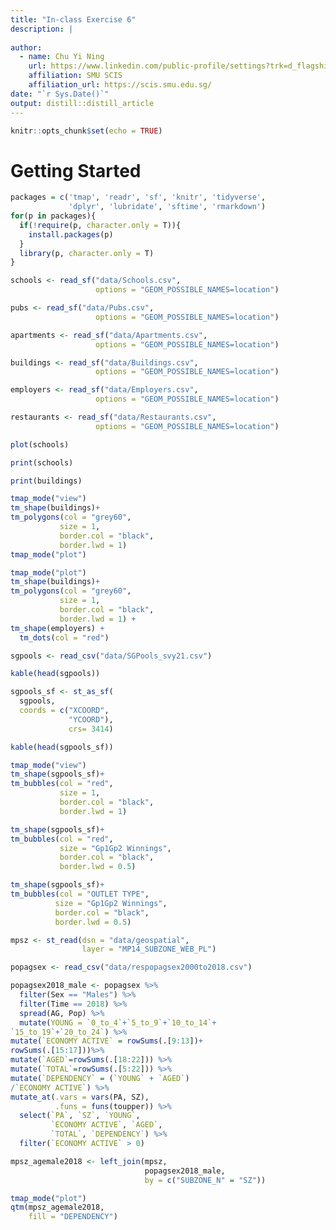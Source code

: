 ```yaml
---
title: "In-class Exercise 6"
description: |
 
author:
  - name: Chu Yi Ning 
    url: https://www.linkedin.com/public-profile/settings?trk=d_flagship3_profile_self_view_public_profile
    affiliation: SMU SCIS
    affiliation_url: https://scis.smu.edu.sg/
date: "`r Sys.Date()`"
output: distill::distill_article
---
```


```r
knitr::opts_chunk$set(echo = TRUE)
```

# Getting Started

```r
packages = c('tmap', 'readr', 'sf', 'knitr', 'tidyverse',
             'dplyr', 'lubridate', 'sftime', 'rmarkdown')
for(p in packages){
  if(!require(p, character.only = T)){
    install.packages(p)
  }
  library(p, character.only = T)
}
```
```r
schools <- read_sf("data/Schools.csv", 
                   options = "GEOM_POSSIBLE_NAMES=location")

pubs <- read_sf("data/Pubs.csv", 
                   options = "GEOM_POSSIBLE_NAMES=location")

apartments <- read_sf("data/Apartments.csv", 
                   options = "GEOM_POSSIBLE_NAMES=location")

buildings <- read_sf("data/Buildings.csv", 
                   options = "GEOM_POSSIBLE_NAMES=location")

employers <- read_sf("data/Employers.csv", 
                   options = "GEOM_POSSIBLE_NAMES=location")

restaurants <- read_sf("data/Restaurants.csv", 
                   options = "GEOM_POSSIBLE_NAMES=location")
```

```r
plot(schools)
```

```r
print(schools)
```

```r
print(buildings)
```
```r
tmap_mode("view")
tm_shape(buildings)+
tm_polygons(col = "grey60",
           size = 1,
           border.col = "black",
           border.lwd = 1)
tmap_mode("plot")
```

```r
tmap_mode("plot")
tm_shape(buildings)+
tm_polygons(col = "grey60",
           size = 1,
           border.col = "black",
           border.lwd = 1) +
tm_shape(employers) +
  tm_dots(col = "red")
```


```r
sgpools <- read_csv("data/SGPools_svy21.csv")
```

```r
kable(head(sgpools))
```


```r
sgpools_sf <- st_as_sf(
  sgpools, 
  coords = c("XCOORD",
             "YCOORD"),
             crs= 3414)
```


```r
kable(head(sgpools_sf))
```

```r
tmap_mode("view")
tm_shape(sgpools_sf)+
tm_bubbles(col = "red",
           size = 1,
           border.col = "black",
           border.lwd = 1)
```

```r
tm_shape(sgpools_sf)+
tm_bubbles(col = "red",
           size = "Gp1Gp2 Winnings",
           border.col = "black",
           border.lwd = 0.5)
```

```r
tm_shape(sgpools_sf)+
tm_bubbles(col = "OUTLET TYPE",
          size = "Gp1Gp2 Winnings",
          border.col = "black",
          border.lwd = 0.5)
```

```r
mpsz <- st_read(dsn = "data/geospatial", 
                layer = "MP14_SUBZONE_WEB_PL")

popagsex <- read_csv("data/respopagsex2000to2018.csv")
```

```r
popagsex2018_male <- popagsex %>%
  filter(Sex == "Males") %>%
  filter(Time == 2018) %>%
  spread(AG, Pop) %>%
  mutate(YOUNG = `0_to_4`+`5_to_9`+`10_to_14`+
`15_to_19`+`20_to_24`) %>%
mutate(`ECONOMY ACTIVE` = rowSums(.[9:13])+
rowSums(.[15:17]))%>%
mutate(`AGED`=rowSums(.[18:22])) %>%
mutate(`TOTAL`=rowSums(.[5:22])) %>%  
mutate(`DEPENDENCY` = (`YOUNG` + `AGED`)
/`ECONOMY ACTIVE`) %>%
mutate_at(.vars = vars(PA, SZ), 
          .funs = funs(toupper)) %>%
  select(`PA`, `SZ`, `YOUNG`, 
         `ECONOMY ACTIVE`, `AGED`, 
         `TOTAL`, `DEPENDENCY`) %>%
  filter(`ECONOMY ACTIVE` > 0)
```

```r
mpsz_agemale2018 <- left_join(mpsz,
                              popagsex2018_male,
                              by = c("SUBZONE_N" = "SZ"))
```

```r
tmap_mode("plot")
qtm(mpsz_agemale2018, 
    fill = "DEPENDENCY")
```